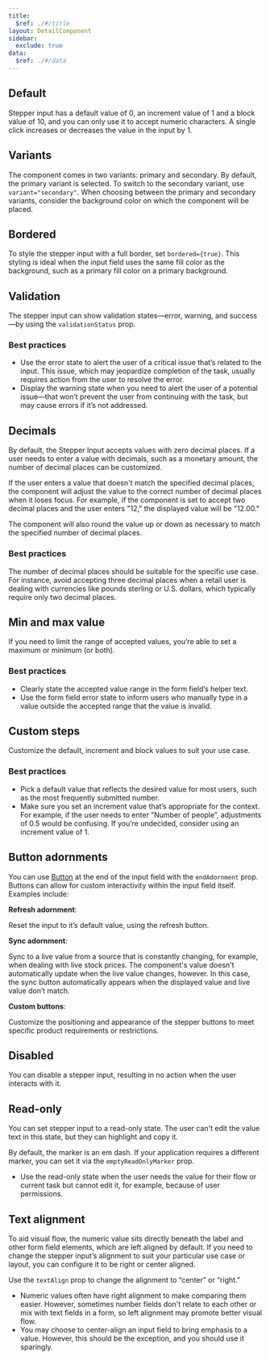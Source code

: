 ```yaml
---
title:
  $ref: ./#/title
layout: DetailComponent
sidebar:
  exclude: true
data:
  $ref: ./#/data
---
```


<LivePreviewControls>
<LivePreview componentName="stepper-input" exampleName="Default" >

## Default

Stepper input has a default value of 0, an increment value of 1 and a block value of 10, and you can only use it to accept numeric characters. A single click increases or decreases the value in the input by 1.

</LivePreview>
<LivePreview componentName="stepper-input" exampleName="Variants" >

## Variants

The component comes in two variants: primary and secondary. By default, the primary variant is selected. To switch to the secondary variant, use `variant="secondary"`. When choosing between the primary and secondary variants, consider the background color on which the component will be placed.

</LivePreview>
<LivePreview componentName="stepper-input" exampleName="Bordered" >

## Bordered

To style the stepper input with a full border, set `bordered={true}`. This styling is ideal when the input field uses the same fill color as the background, such as a primary fill color on a primary background.

</LivePreview>
<LivePreview componentName="stepper-input" exampleName="Validation" >

## Validation

The stepper input can show validation states—error, warning, and success—by using the `validationStatus` prop.

### Best practices

- Use the error state to alert the user of a critical issue that’s related to the input. This issue, which may jeopardize completion of the task, usually requires action from the user to resolve the error.
- Display the warning state when you need to alert the user of a potential issue—that won’t prevent the user from continuing with the task, but may cause errors if it’s not addressed.

</LivePreview>
<LivePreview componentName="stepper-input" exampleName="Decimals" >

## Decimals

By default, the Stepper Input accepts values with zero decimal places. If a user needs to enter a value with decimals, such as a monetary amount, the number of decimal places can be customized.

If the user enters a value that doesn't match the specified decimal places, the component will adjust the value to the correct number of decimal places when it loses focus. For example, if the component is set to accept two decimal places and the user enters "12," the displayed value will be "12.00."

The component will also round the value up or down as necessary to match the specified number of decimal places.

### Best practices

The number of decimal places should be suitable for the specific use case. For instance, avoid accepting three decimal places when a retail user is dealing with currencies like pounds sterling or U.S. dollars, which typically require only two decimal places.

</LivePreview>
<LivePreview componentName="stepper-input" exampleName="Limits" >

## Min and max value

If you need to limit the range of accepted values, you’re able to set a maximum or minimum (or both).

### Best practices

- Clearly state the accepted value range in the form field’s helper text.
- Use the form field error state to inform users who manually type in a value outside the accepted range that the value is invalid.

</LivePreview>
<LivePreview componentName="stepper-input" exampleName="StepAndBlock" >

## Custom steps

Customize the default, increment and block values to suit your use case.

### Best practices

- Pick a default value that reflects the desired value for most users, such as the most frequently submitted number.
- Make sure you set an increment value that’s appropriate for the context. For example, if the user needs to enter ”Number of people”, adjustments of 0.5 would be confusing. If you’re undecided, consider using an increment value of 1.

</LivePreview>
<LivePreview componentName="stepper-input" exampleName="ButtonAdornments" >

## Button adornments

You can use [Button](/salt/components/button) at the end of the input field with the `endAdornment` prop. Buttons can allow for custom interactivity within the input field itself. Examples include:

**Refresh adornment**:

Reset the input to it’s default value, using the refresh button.

**Sync adornment**:

Sync to a live value from a source that is constantly changing, for example, when dealing with live stock prices. The component's value doesn't automatically update when the live value changes, however. In this case, the sync button automatically appears when the displayed value and live value don’t match.

**Custom buttons**:

Customize the positioning and appearance of the stepper buttons to meet specific product requirements or restrictions.

</LivePreview>
<LivePreview componentName="stepper-input" exampleName="Disabled" >

## Disabled

You can disable a stepper input, resulting in no action when the user interacts with it.

</LivePreview>
<LivePreview componentName="input" exampleName="Readonly" >

## Read-only

You can set stepper input to a read-only state. The user can't edit the value text in this state, but they can highlight and copy it.

By default, the marker is an em dash. If your application requires a different marker, you can set it via the `emptyReadOnlyMarker` prop.

- Use the read-only state when the user needs the value for their flow or current task but cannot edit it, for example, because of user permissions.

</LivePreview>
<LivePreview componentName="input" exampleName="TextAlignment" >

## Text alignment

To aid visual flow, the numeric value sits directly beneath the label and other form field elements, which are left aligned by default. If you need to change the stepper input’s alignment to suit your particular use case or layout, you can configure it to be right or center aligned.

Use the `textAlign` prop to change the alignment to “center” or “right.”

- Numeric values often have right alignment to make comparing them easier. However, sometimes number fields don't relate to each other or mix with text fields in a form, so left alignment may promote better visual flow.
- You may choose to center-align an input field to bring emphasis to a value. However, this should be the exception, and you should use it sparingly.

</LivePreview>
</LivePreviewControls>
